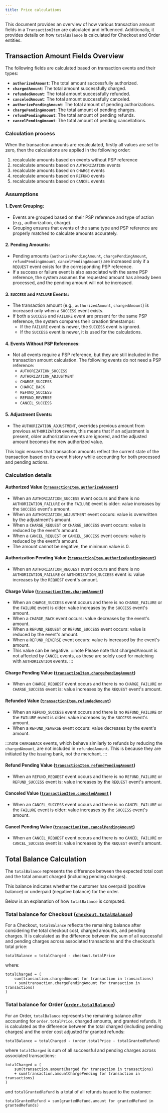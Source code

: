 ```yaml
---
title: Price calculations
---
```


This document provides an overview of how various transaction amount fields in a `TransactionItem` are calculated and influenced. Additionally, it provides details on how `totalBalance` is calculated for Checkout and Order entities.

## Transaction Amount Fields Overview

The following fields are calculated based on transaction events and their types:

- **`authorizedAmount`**: The total amount successfully authorized.
- **`chargedAmount`**: The total amount successfully charged.
- **`refundedAmount`**: The total amount successfully refunded.
- **`canceledAmount`**: The total amount successfully canceled.
- **`authorizePendingAmount`**: The total amount of pending authorizations.
- **`chargePendingAmount`**: The total amount of pending charges.
- **`refundPendingAmount`**: The total amount of pending refunds.
- **`cancelPendingAmount`**: The total amount of pending cancellations.

### Calculation process

When the transaction amounts are recalculated, firstly all values are set to zero, 
then the calculations are applied in the following order:
  1. recalculate amounts based on events without PSP reference
  2. recalculate amounts based on `AUTHORIZATION` events
  3. recalculate amounts based on `CHARGE` events
  4. recalculate amounts based on `REFUND` events
  5. recalculate amounts based on `CANCEL` events

### Assumptions

#### 1. Event Grouping:
  - Events are grouped based on their PSP reference and type of action (e.g., authorization, charge).
  - Grouping ensures that events of the same type and PSP reference are properly matched to calculate amounts accurately.
#### 2. Pending Amounts:
  - Pending amounts (`authorizePendingAmount`, `chargePendingAmount`, `refundPendingAmount`, `cancelPendingAmount`) are increased only if a `REQUEST` event exists for the corresponding PSP reference.
  - If a success or failure event is also associated with the same PSP reference, the system assumes the requested amount has already been processed, and the pending amount will not be increased.
#### 3. `SUCCESS` and `FAILURE` Events:
  - The transaction amount (e.g., `authorizedAmount`, `chargedAmount`) is increased only when a `SUCCESS` event exists.
  - If both a `SUCCESS` and `FAILURE` event are present for the same PSP reference, the system compares their creation timestamps:
    - If the `FAILURE` event is newer, the `SUCCESS` event is ignored.
    - If the `SUCCESS` event is newer, it is used for the calculations.
#### 4. Events Without PSP References:
  - Not all events require a PSP reference, but they are still included in the transaction amount calculation. The following events do not need a PSP reference:
    - `AUTHORIZATION_SUCCESS`
    - `AUTHORIZATION_ADJUSTMENT`
    - `CHARGE_SUCCESS`
    - `CHARGE_BACK`
    - `REFUND_SUCCESS`
    - `REFUND_REVERSE`
    - `CANCEL_SUCCESS`
#### 5. Adjustment Events:
  - The `AUTHORIZATION_ADJUSTMENT`, overrides previous amount from previous `AUTHORIZATION` events, this means that if an adjustment is present,
  older authorization events are ignored, and the adjusted amount becomes the new authorized value.

This logic ensures that transaction amounts reflect the current state of the transaction based on its event history while accounting for both processed and pending actions.

### Calculation details

#### Authorized Value ([`transactionItem.authorizedAmount`](/api-reference/payments/objects/transaction-item#transactionitemauthorizedamountmoney---))
  - When an `AUTHORIZATION_SUCCESS` event occurs and there is no `AUTHORIZATION_FAILURE` or the `FAILURE` event is older: value increases by the `SUCCESS` event's amount.
  - When an `AUTHORIZATION_ADJUSTMENT` event occurs: value is overwritten by the adjustment's amount.
  - When a `CHARGE_REQUEST` or `CHARGE_SUCCESS` event occurs: value is reduced by the event's amount. 
  - When a `CANCEL_REQUEST` or `CANCEL_SUCCESS` event occurs: value is reduced by the event's amount. 
  - The amount cannot be negative, the minimum value is 0.

#### Authorization Pending Value ([`transactionItem.authorizePendingAmount`](/api-reference/payments/objects/transaction-item#transactionitemauthorizependingamountmoney---))
  - When an `AUTHORIZATION_REQUEST` event occurs and there is no `AUTHORIZATION_FAILURE` or `AUTHORIZATION_SUCCESS` event is: value increases by the `REQUEST` event's amount.

#### Charge Value ([`transactionItem.chargedAmount`](/api-reference/payments/objects/transaction-item#transactionitemchargedamountmoney---))
  - When an `CHARGE_SUCCESS` event occurs and there is no `CHARGE_FAILURE` or the `FAILURE` event is older: value increases by the `SUCCESS` event's amount.
  - When a `CHARGE_BACK` event occurs: value decreases by the event's amount.
  - When a `REFUND_REQUEST` or `REFUND_SUCCESS` event occurs: value is reduced by the event's amount. 
  - When a `REFUND_REVERSE` event occurs: value is increased by the event's amount. 
  - This value can be negative.
  :::note
  Please note that chargedAmount is not affected by `CANCEL` events, as these are solely used for matching with `AUTHORIZATION` events.
  :::

#### Charge Pending Value ([`transactionItem.chargePendingAmount`](/api-reference/payments/objects/transaction-item#transactionitemchargependingamountmoney---))
  - When an `CHARGE_REQUEST` event occurs and there is no `CHARGE_FAILURE` or `CHARGE_SUCCESS` event is: value increases by the `REQUEST` event's amount.

#### Refunded Value ([`transactionItem.refundedAmount`](/api-reference/payments/objects/transaction-item#transactionitemrefundedamountmoney---))
  - When an `REFUND_SUCCESS` event occurs and there is no `REFUND_FAILURE` or the `FAILURE` event is older: value increases by the `SUCCESS` event's amount.
  - When a `REFUND_REVERSE` event occurs: value decreases by the event's amount.

:::note
`CHARGEBACK` events, which behave similarly to refunds by reducing the `chargedAmount`, are not included in `refundedAmount`. This is because they are initiated by the issuing bank, not the merchant.
:::

#### Refund Pending Value ([`transactionItem.refundPendingAmount`](/api-reference/payments/objects/transaction-item#transactionitemrefundpendingamountmoney---))
  - When an `REFUND_REQUEST` event occurs and there is no `REFUND_FAILURE` or `REFUND_SUCCESS` event is: value increases by the `REQUEST` event's amount.

#### Canceled Value ([`transactionItem.canceledAmount`](/api-reference/payments/objects/transaction-item#transactionitemcanceledamountmoney---) )
  - When an `CANCEL_SUCCESS` event occurs and there is no `CANCEL_FAILURE` or the `FAILURE` event is older: value increases by the `SUCCESS` event's amount.

#### Cancel Pending Value ([`transactionItem.cancelPendingAmount`](/api-reference/payments/objects/transaction-item#transactionitemcancelpendingamountmoney---))
  - When an `CANCEL_REQUEST` event occurs and there is no `CANCEL_FAILURE` or `CANCEL_SUCCESS` event is: value increases by the `REQUEST` event's amount.


## Total Balance Calculation

The `totalBalance` represents the difference between the expected total cost and the total amount charged (including pending charges).

This balance indicates whether the customer has overpaid (positive balance) or underpaid (negative balance) for the order.

Below is an explanation of how `totalBalance` is computed.

### Total balance for Checkout ([`checkout.totalBalance`](/api-reference/checkout/objects/checkout#checkouttotalbalancemoney---))

For a Checkout, `totalBalance` reflects the remaining balance after considering the total checkout cost, charged amounts, and pending charges.
It is calculated as the difference between the sum of all successful and pending charges across associated transactions and the checkout’s total price:

```
totalBalance = totalCharged - checkout.totalPrice
```

where:
```
totalCharged = (
    sum(transaction.chargedAmount for transaction in transactions)
    + sum(transaction.chargePendingAmount for transaction in transactions)
)
```

### Total balance for Order ([`order.totalBalance`](/api-reference/orders/objects/order#ordertotalbalancemoney---))

For an Order, `totalBalance` represents the remaining balance after accounting for `order.totalPrice`, charged amounts, and granted refunds.
It is calculated as the difference between the total charged (including pending charges) and the order cost adjusted for granted refunds:

```
totalBalance = totalCharged - (order.totalPrice - totalGrantedRefund)
```

where `totalCharged` is sum of all successful and pending charges across associated transactions:
```
totalCharged = (
    sum(transaction.amountCharged for transaction in transactions)
    + sum(transaction.amountChargePending for transaction in transactions)
)
```

and `totalGrantedRefund` is a total of all refunds issued to the customer:
```
totalGrantedRefund = sum(grantedRefund.amount for grantedRefund in grantedRefunds)
```
